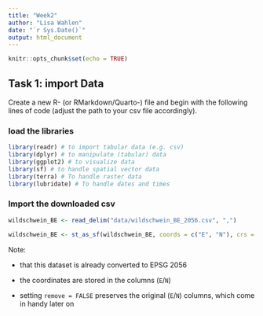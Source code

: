 ```yaml
---
title: "Week2"
author: "Lisa Wahlen"
date: "`r Sys.Date()`"
output: html_document
---
```


```r
knitr::opts_chunk$set(echo = TRUE)
```

## Task 1: import Data

Create a new R- (or RMarkdown/Quarto-) file and begin with the following lines of code (adjust the path to your csv file accordingly).

### load the libraries

```r
library(readr) # to import tabular data (e.g. csv)
library(dplyr) # to manipulate (tabular) data
library(ggplot2) # to visualize data
library(sf) # to handle spatial vector data
library(terra) # To handle raster data
library(lubridate) # To handle dates and times
```

### Import the downloaded csv

```r
wildschwein_BE <- read_delim("data/wildschwein_BE_2056.csv", ",")

wildschwein_BE <- st_as_sf(wildschwein_BE, coords = c("E", "N"), crs = 2056, remove = FALSE)
```

Note:

-   that this dataset is already converted to EPSG 2056

-   the coordinates are stored in the columns (`E`/`N`)

-   setting `remove = FALSE` preserves the original (`E`/`N`) columns, which come in handy later on
